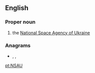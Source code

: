 ==English==

===Proper noun===
{{en-proper noun}}

# the [[w:National Space Agency of Ukraine|National Space Agency of Ukraine]]

===Anagrams===
* {{l|en|Anus}}, {{l|en|anus}}, {{l|en|USAN}}

[[pt:NSAU]]